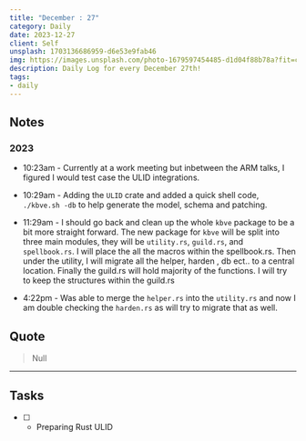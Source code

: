 ```yaml
---
title: "December : 27"
category: Daily
date: 2023-12-27
client: Self
unsplash: 1703136686959-d6e53e9fab46
img: https://images.unsplash.com/photo-1679597454485-d1d04f88b78a?fit=crop&q=85&w=1400&h=700
description: Daily Log for every December 27th!
tags:
- daily
---
```


## Notes

### 2023

- 10:23am - Currently at a work meeting but inbetween the ARM talks, I figured I would test case the ULID integrations.

- 10:29am - Adding the `ULID` crate and added a quick shell code, `./kbve.sh -db` to help generate the model, schema and patching.

- 11:29am - I should go back and clean up the whole `kbve` package to be a bit more straight forward.
    The new package for `kbve` will be split into three main modules, they will be `utility.rs`, `guild.rs`, and `spellbook.rs`.
    I will place the all the macros within the spellbook.rs.
    Then under the utility, I will migrate all the helper, harden , db ect.. to a central location.
    Finally the guild.rs will hold majority of the functions. I will try to keep the structures within the guild.rs

- 4:22pm - Was able to merge the `helper.rs` into the `utility.rs` and now I am double checking the `harden.rs` as will try to migrate that as well.

## Quote

> Null

---

## Tasks

- [ ] - Preparing Rust ULID